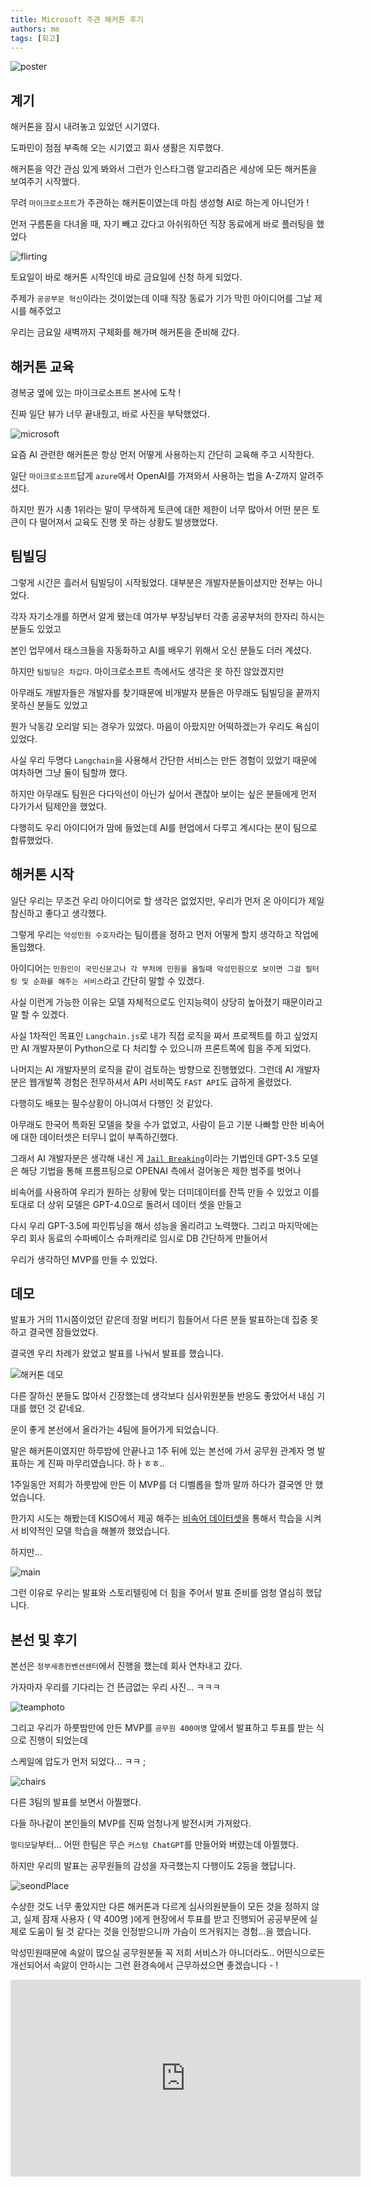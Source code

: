 ```yaml
---
title: Microsoft 주관 해커톤 후기
authors: me
tags: [회고]
---
```


![poster](https://eventusstorage.blob.core.windows.net/evs/Image/aiinnovation/80730/ProjectInfo/bdd04adda1e24190a6f2822dd0c32b0f.png)

## 계기

해커톤을 잠시 내려놓고 있었던 시기였다.

도파민이 점점 부족해 오는 시기였고 회사 생활은 지루했다.

해커톤을 약간 관심 있게 봐와서 그런가 인스타그램 알고리즘은 세상에 모든 해커톤을 보여주기 시작했다.

무려 `마이크로소프트`가 주관하는 해커톤이였는데 마침 생성형 AI로 하는게 아니던가 !

먼저 구름톤을 다녀올 때, 자기 빼고 갔다고 아쉬워하던 직장 동료에게 바로 플러팅을 했었다

![flirting](../img/microsoft-hackerthon-1.png)

토요일이 바로 해커톤 시작인데 바로 금요일에 신청 하게 되었다.

주제가 `공공부문 혁신`이라는 것이었는데 이때 직장 동료가 기가 막힌 아이디어를 그날 제시를 해주었고

우리는 금요일 새벽까지 구체화를 해가며 해커톤을 준비해 갔다.

## 해커톤 교육

경복궁 옆에 있는 마이크로소프트 본사에 도착 !

진짜 일단 뷰가 너무 끝내줬고, 바로 사진을 부탁했었다.

![microsoft](../img/microsoft-hackerthon-2.jpeg)

요즘 AI 관련한 해커톤은 항상 먼저 어떻게 사용하는지 간단히 교육해 주고 시작한다.

일단 `마이크로소프트`답게 `azure`에서 OpenAI를 가져와서 사용하는 법을 A-Z까지 알려주셨다.

하지만 뭔가 시총 1위라는 말이 무색하게 토큰에 대한 제한이 너무 많아서 어떤 분은 토큰이 다 떨어져서 교육도 진행 못 하는 상황도 발생했었다.

## 팀빌딩

그렇게 시간은 흘러서 팀빌딩이 시작됬었다. 대부분은 개발자분들이셨지만 전부는 아니었다.

각자 자기소개를 하면서 알게 됐는데 여가부 부장님부터 각종 공공부처의 한자리 하시는 분들도 있었고

본인 업무에서 태스크들을 자동화하고 AI를 배우기 위해서 오신 분들도 더러 계셨다.

하지만 `팀빌딩은 차갑다`. 마이크로소프트 측에서도 생각은 못 하진 않았겠지만

아무래도 개발자들은 개발자를 찾기때문에 비개발자 분들은 아무래도 팀빌딩을 끝까지 못하신 분들도 있었고

뭔가 낙동강 오리알 되는 경우가 있었다. 마음이 아팠지만 어떡하겠는가 우리도 욕심이 있었다.

사실 우리 두명다 `Langchain`을 사용해서 간단한 서비스는 만든 경험이 있었기 때문에 여차하면 그냥 둘이 팀할까 했다.

하지만 아무래도 팀원은 다다익선이 아닌가 싶어서 괜찮아 보이는 싶은 분들에게 먼저 다가가서 팀제안을 했었다.

다행히도 우리 아이디어가 맘에 들었는데 AI를 현업에서 다루고 계시다는 분이 팀으로 합류했었다.

## 해커톤 시작

일단 우리는 무조건 우리 아이디어로 할 생각은 없었지만, 우리가 먼저 온 아이디가 제일 참신하고 좋다고 생각했다.

그렇게 우리는 `악성민원 수호자`라는 팀이름을 정하고 먼저 어떻게 할지 생각하고 작업에 돌입했다.

아이디어는 `민원인이 국민신문고나 각 부처에 민원을 올릴때 악성민원으로 보이면 그걸 필터링 및 순화를 해주는 서비스`라고 간단히 말할 수 있겠다.

사실 이런게 가능한 이유는 모델 자체적으로도 인지능력이 상당히 높아졌기 때문이라고 말 할 수 있겠다.

사실 1차적인 목표인 `Langchain.js`로 내가 직접 로직을 짜서 프로젝트를 하고 싶었지만 AI 개발자분이 Python으로 다 처리할 수 있으니까 프론트쪽에 힘을 주게 되었다.

나머지는 AI 개발자분의 로직을 같이 검토하는 방향으로 진행했었다. 그런데 AI 개발자분은 웹개발쪽 경험은 전무하셔서 API 서비쪽도 `FAST API`도 급하게 올렸었다.

다행히도 배포는 필수상황이 아니여서 다행인 것 같았다.

아무래도 한국어 특화된 모델을 찾을 수가 없었고, 사람이 듣고 기분 나빠할 만한 비속어에 대한 데이터셋은 터무니 없이 부족하긴했다.

그래서 AI 개발자분은 생각해 내신 게 [`Jail Breaking`](https://learnprompting.org/docs/prompt_hacking/jailbreaking)이라는 기법인데 GPT-3.5 모델은 해당 기법을 통해 프롬프팅으로 OPENAI 측에서 걸어놓은 제한 범주를 벗어나

비속어를 사용하여 우리가 원하는 상황에 맞는 더미데이터를 잔뜩 만들 수 있었고 이를 토대로 더 상위 모델은 GPT-4.0으로 돌려서 데이터 셋을 만들고

다시 우리 GPT-3.5에 파인튜닝을 해서 성능을 올리려고 노력했다. 그리고 마지막에는 우리 회사 동료의 수파베이스 슈퍼캐리로 임시로 DB 간단하게 만들어서

우리가 생각하던 MVP를 만들 수 있었다.

## 데모

발표가 거의 11시쯤이었던 같은데 정말 버티기 힘들어서 다른 분들 발표하는데 집중 못 하고 결국엔 잠들었었다.

결국엔 우리 차례가 왔었고 발표를 나눠서 발표를 했습니다.

![해커톤 데모](../img/microsoft-hackerthon-3.jpg)

다른 잘하신 분들도 많아서 긴장했는데 생각보다 심사위원분들 반응도 좋았어서 내심 기대를 했던 것 같네요.

운이 좋게 본선에서 올라가는 4팀에 들어가게 되었습니다.

말은 해커톤이였지만 하루밤에 안끝나고 1주 뒤에 있는 본선에 가서 공무원 관계자 명 발표하는 게 진짜 마무리였습니다. 하ㅏㅎㅎ..

1주일동안 저희가 하룻밤에 만든 이 MVP를 더 디벨롭을 할까 말까 하다가 결국엔 안 했었습니다.

한가지 시도는 해봤는데 KISO에서 제공 해주는 [비속어 데이터셋](https://www.safekiso.com/)을 통해서 학습을 시켜서 비약적인 모델 학습을 해볼까 했었습니다.

하지만...

![main](../img/microsoft-hackerthon-4.png)

그런 이유로 우리는 발표와 스토리텔링에 더 힘을 주어서 발표 준비를 엄청 열심히 했답니다.

## 본선 및 후기

본선은 `정부세종컨벤션센터`에서 진행을 했는데 회사 연차내고 갔다.

가자마자 우리를 기다리는 건 뜬금없는 우리 사진... ㅋㅋㅋ

![teamphoto](../img/microsoft-hackerthon-5.jpeg)

그리고 우리가 하룻밤만에 만든 MVP를 `공무원 400여명` 앞에서 발표하고 투표를 받는 식으로 진행이 되었는데

스케일에 압도가 먼저 되었다... ㅋㅋ ;

![chairs](../img/microsoft-hackerthon-6.jpg)

다른 3팀의 발표를 보면서 아찔했다.

다들 하나같이 본인들의 MVP를 진짜 엄청나게 발전시켜 가져왔다.

`멀티모달`부터... 어떤 한팀은 무슨 `커스텀 ChatGPT`를 만들어와 버렸는데 아찔했다.

하지만 우리의 발표는 공무원들의 감성을 자극했는지 다행이도 2등을 했답니다.

![seondPlace](../img/microsoft-hackerthon-7.jpg)

수상한 것도 너무 좋았지만 다른 해커톤과 다르게 심사의원분들이 모든 것을 정하지 않고,
실제 잠재 사용자 ( 약 400명 )에게 현장에서 투표를 받고 진행되어 공공부문에 실제로
도움이 될 것 같다는 것을 인정받으니까 가슴이 뜨거워지는 경험...을 했습니다.

악성민원때문에 속앓이 많으실 공무원분들 꼭 저희 서비스가 아니더라도..
어떤식으로든 개선되어서 속앓이 안하시는 그런 환경속에서 근무하셨으면 좋겠습니다 - !

<iframe
  width="560"
  height="315"
  src="https://www.youtube.com/embed/jPIXoZWOmVo"
  title="YouTube video player"
  frameBorder="0"
  allow="accelerometer; autoplay; clipboard-write; encrypted-media; gyroscope; picture-in-picture"
  allowFullScreen
></iframe>
